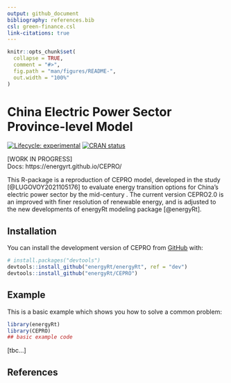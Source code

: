 ```yaml
---
output: github_document
bibliography: references.bib
csl: green-finance.csl
link-citations: true
---
```


<!-- README.md is generated from README.Rmd. Please edit that file -->

```r
knitr::opts_chunk$set(
  collapse = TRUE,
  comment = "#>",
  fig.path = "man/figures/README-",
  out.width = "100%"
)
```

# China Electric Power Sector Province-level Model

<!-- badges: start -->
[![Lifecycle: experimental](https://img.shields.io/badge/lifecycle-experimental-orange.svg)](https://lifecycle.r-lib.org/articles/stages.html#experimental) [![CRAN status](https://www.r-pkg.org/badges/version/CEPRO)](https://CRAN.R-project.org/package=CEPRO)
<!-- badges: end -->

::: warning
[WORK IN PROGRESS]      
Docs: https://energyrt.github.io/CEPRO/
:::

This R-package is a reproduction of CEPRO model, developed in the study [@LUGOVOY2021105176] to evaluate energy transition options for China's electric power sector by the mid-century . The current version CEPRO2.0 is an improved with finer resolution of renewable energy, and is adjusted to the new developments of energyRt modeling package [@energyRt]. 

## Installation

You can install the development version of CEPRO from [GitHub](https://github.com/) with:

```r
# install.packages("devtools")
devtools::install_github("energyRt/energyRt", ref = "dev")
devtools::install_github("energyRt/CEPRO")

```

## Example

This is a basic example which shows you how to solve a common problem:

```r
library(energyRt)
library(CEPRO)
## basic example code
```

[tbc...]

## References

